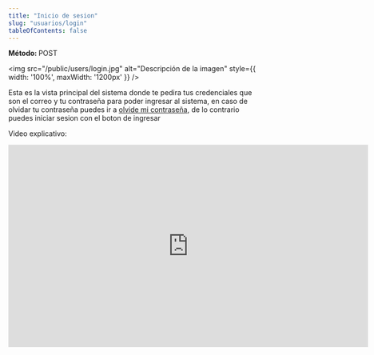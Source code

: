 ```yaml
---
title: "Inicio de sesion"
slug: "usuarios/login"
tableOfContents: false
---
```



<p>
  <strong>Método: </strong>
  <span class="sl-badge caution small astro-avdet4wd">POST</span>
</p>



<img src="/public/users/login.jpg" alt="Descripción de la imagen" style={{ width: '100%', maxWidth: '1200px' }} />


Esta es la vista principal del sistema donde te pedira tus credenciales que son el correo y tu contraseña para poder ingresar al sistema,
en caso de olvidar tu contraseña puedes ir a <a href="/usuarios/forgotpass">olvide mi contraseña</a>, de lo contrario puedes iniciar 
sesion con el boton de ingresar 

Video explicativo:
<div style={{ display: "flex", justifyContent: "center" }}>
  <iframe
    width="720"
    height="405"
    src="https://www.youtube.com/embed/k-gH3GVp3zo"
    title="Tutorial"
    frameBorder="0"
    allow="accelerometer; autoplay; clipboard-write; encrypted-media; gyroscope; picture-in-picture"
    allowFullScreen
  ></iframe>
</div>

